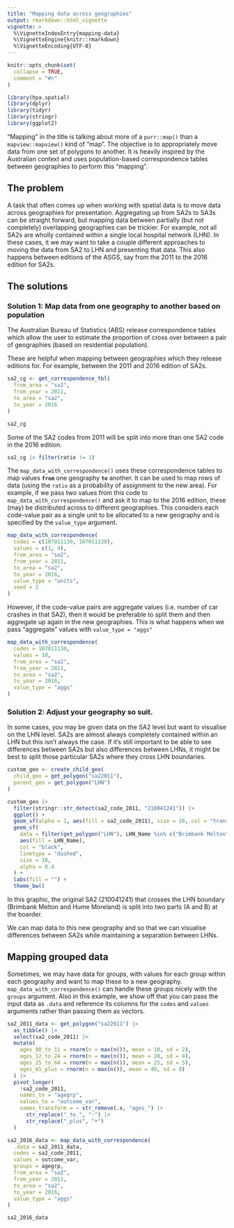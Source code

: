 ```yaml
---
title: "Mapping data across geographies"
output: rmarkdown::html_vignette
vignette: >
  %\VignetteIndexEntry{mapping-data}
  %\VignetteEngine{knitr::rmarkdown}
  %\VignetteEncoding{UTF-8}
---
```


```r
knitr::opts_chunk$set(
  collapse = TRUE,
  comment = "#>"
)
```

```r
library(hpa.spatial)
library(dplyr)
library(tidyr)
library(stringr)
library(ggplot2)
```

"Mapping" in the title is talking about more of a `purr::map()` than a `mapview::mapview()` kind of "map". The objective is to appropriately move data from one set of polygons to another. It is heavily inspired by the Australian context and uses population-based correspondence tables between geographies to perform this "mapping".

## The problem

A task that often comes up when working with spatial data is to move data across geographies for presentation. Aggregating up from SA2s to SA3s can be straight forward, but mapping data between partially (but not completely) overlapping geographies can be trickier. For example, not all SA2s are wholly contained within a single local hospital network (LHN). In these cases, it we may want to take a couple different approaches to moving the data from SA2 to LHN and presenting that data. This also happens between editions of the ASGS, say from the 2011 to the 2016 edition for SA2s.

## The solutions

### Solution 1: Map data from one geography to another based on population

The Australian Bureau of Statistics (ABS) release correspondence tables which allow the user to estimate the proportion of cross over between a pair of geographies (based on residential population).

These are helpful when mapping between geographies which they release editions for. For example, between the 2011 and 2016 edition of SA2s.

```r
sa2_cg <- get_correspondence_tbl(
  from_area = "sa2",
  from_year = 2011,
  to_area = "sa2",
  to_year = 2016
)

sa2_cg
```

Some of the SA2 codes from 2011 will be split into more than one SA2 code in the 2016 edition.

```r
sa2_cg |> filter(ratio != 1)
```

The `map_data_with_correspondence()` uses these correspondence tables to map values **`from`** one geography **`to`** another. It can be used to map rows of data (using the `ratio` as a probability of assignment to the new area). For example, if we pass two values from this code to `map_data_with_correspondence()` and ask it to map to the 2016 edition, these (may) be distributed across to different geographies. This considers each code-value pair as a single unit to be allocated to a new geography and is specified by the `value_type` argument.

```r
map_data_with_correspondence(
  codes = c(107011130, 107011130),
  values = c(1, 4),
  from_area = "sa2",
  from_year = 2011,
  to_area = "sa2",
  to_year = 2016,
  value_type = "units",
  seed = 2
)
```

However, if the code-value pairs are aggregate values (i.e. number of car crashes in that SA2), then it would be preferable to split them and then aggregate up again in the new geographies. This is what happens when we pass "aggregate" values with `value_type = "aggs"`

```r
map_data_with_correspondence(
  codes = 107011130,
  values = 10,
  from_area = "sa2",
  from_year = 2011,
  to_area = "sa2",
  to_year = 2016,
  value_type = "aggs"
)
```

### Solution 2: Adjust your geography so suit.

In some cases, you may be given data on the SA2 level but want to visualise on the LHN level. SA2s are almost always completely contained within an LHN but this isn't always the case. If it's still important to be able to see differences between SA2s but also differences between LHNs, it might be best to split those particular SA2s where they cross LHN boundaries.

```r
custom_geo <- create_child_geo(
  child_geo = get_polygon("sa22011"),
  parent_geo = get_polygon("LHN")
)

custom_geo |>
  filter(stringr::str_detect(sa2_code_2011, "210041241")) |>
  ggplot() +
  geom_sf(alpha = 1, aes(fill = sa2_code_2011), size = 10, col = "transparent") +
  geom_sf(
    data = filter(get_polygon("LHN"), LHN_Name %in% c("Brimbank Melton", "Hume Moreland")),
    aes(fill = LHN_Name),
    col = "black",
    linetype = "dashed",
    size = 10,
    alpha = 0.4
  ) +
  labs(fill = "") +
  theme_bw()
```

In this graphic, the original SA2 (210041241) that crosses the LHN boundary (Brimbank Melton and Hume Moreland) is split into two parts (A and B) at the boarder.

We can map data to this new geography and so that we can visualise differences between SA2s while maintaining a separation between LHNs.


## Mapping grouped data

Sometimes, we may have data for groups, with values for each group within each geography and want to map these to a new geography. `map_data_with_correspondence()` can handle these groups nicely with the `groups` argument. Also in this example, we show off that you can pass the input data as `.data` and reference its columns for the `codes` and `values` arguments rather than passing them as vectors.

```r
sa2_2011_data <- get_polygon("sa22011") |>
  as_tibble() |>
  select(sa2_code_2011) |>
  mutate(
    ages_00_to_11 = rnorm(n = max(n()), mean = 10, sd = 2),
    ages_12_to_24 = rnorm(n = max(n()), mean = 20, sd = 4),
    ages_25_to_64 = rnorm(n = max(n()), mean = 25, sd = 5),
    ages_65_plus = rnorm(n = max(n()), mean = 40, sd = 8)
  ) |>
  pivot_longer(
    !sa2_code_2011,
    names_to = "agegrp",
    values_to = "outcome_var",
    names_transform = ~ str_remove(.x, "ages_") |>
      str_replace("_to_", "-") |>
      str_replace("_plus", "+")
  )

sa2_2016_data <- map_data_with_correspondence(
  .data = sa2_2011_data,
  codes = sa2_code_2011,
  values = outcome_var,
  groups = agegrp,
  from_area = "sa2",
  from_year = 2011,
  to_area = "sa2",
  to_year = 2016,
  value_type = "aggs"
)

sa2_2016_data
```
